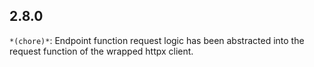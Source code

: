 ## 2.8.0
`*(chore)*`: Endpoint function request logic has been abstracted into the request function of the wrapped httpx client.


